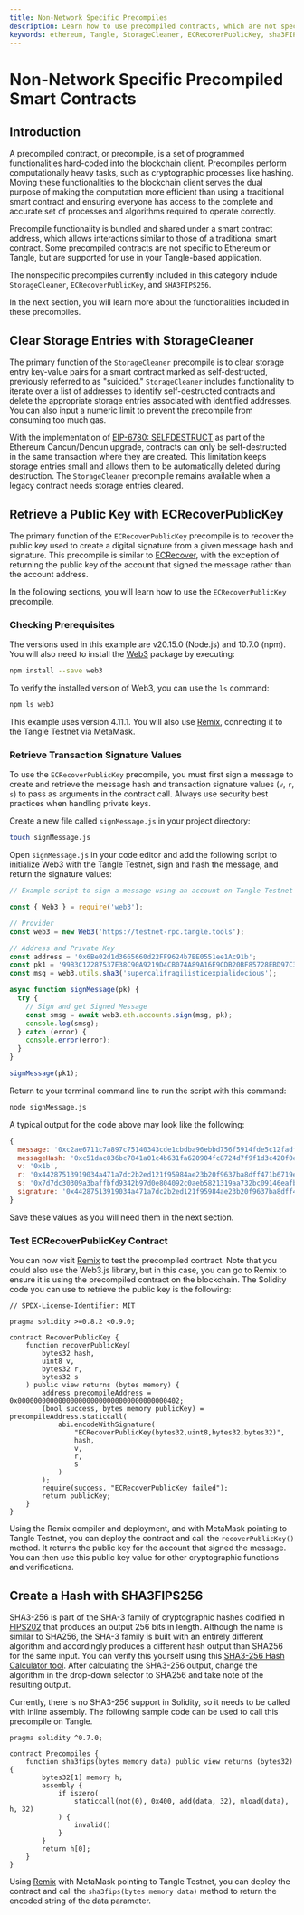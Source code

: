 ```yaml
---
title: Non-Network Specific Precompiles
description: Learn how to use precompiled contracts, which are not specific to Ethereum or Tangle, yet are supported for use in your application.
keywords: ethereum, Tangle, StorageCleaner, ECRecoverPublicKey, sha3FIPS256
---
```



# Non-Network Specific Precompiled Smart Contracts

## Introduction

A precompiled contract, or precompile, is a set of programmed functionalities hard-coded into the blockchain client. Precompiles perform computationally heavy tasks, such as cryptographic processes like hashing. Moving these functionalities to the blockchain client serves the dual purpose of making the computation more efficient than using a traditional smart contract and ensuring everyone has access to the complete and accurate set of processes and algorithms required to operate correctly.

Precompile functionality is bundled and shared under a smart contract address, which allows interactions similar to those of a traditional smart contract. Some precompiled contracts are not specific to Ethereum or Tangle, but are supported for use in your Tangle-based application.

The nonspecific precompiles currently included in this category include `StorageCleaner`, `ECRecoverPublicKey`, and `SHA3FIPS256`.

In the next section, you will learn more about the functionalities included in these precompiles.

## Clear Storage Entries with StorageCleaner

The primary function of the `StorageCleaner` precompile is to clear storage entry key-value pairs for a smart contract marked as self-destructed, previously referred to as "suicided." `StorageCleaner` includes functionality to iterate over a list of addresses to identify self-destructed contracts and delete the appropriate storage entries associated with identified addresses. You can also input a numeric limit to prevent the precompile from consuming too much gas.

With the implementation of [EIP-6780: SELFDESTRUCT](https://eips.ethereum.org/EIPS/eip-6780) as part of the Ethereum Cancun/Dencun upgrade, contracts can only be self-destructed in the same transaction where they are created. This limitation keeps storage entries small and allows them to be automatically deleted during destruction. The `StorageCleaner` precompile remains available when a legacy contract needs storage entries cleared.

## Retrieve a Public Key with ECRecoverPublicKey

The primary function of the `ECRecoverPublicKey` precompile is to recover the public key used to create a digital signature from a given message hash and signature. This precompile is similar to [ECRecover](https://www.evm.codes/precompiled?fork=cancun#0x01), with the exception of returning the public key of the account that signed the message rather than the account address.

In the following sections, you will learn how to use the `ECRecoverPublicKey` precompile.

### Checking Prerequisites

The versions used in this example are v20.15.0 (Node.js) and 10.7.0 (npm). You will also need to install the [Web3](https://web3js.readthedocs.io/en/latest) package by executing:

```bash
npm install --save web3
```

To verify the installed version of Web3, you can use the `ls` command:

```bash
npm ls web3
```

This example uses version 4.11.1. You will also use [Remix](https://remix.ethereum.org), connecting it to the Tangle Testnet via MetaMask.

<NetworkTabs />

### Retrieve Transaction Signature Values

To use the `ECRecoverPublicKey` precompile, you must first sign a message to create and retrieve the message hash and transaction signature values (`v`, `r`, `s`) to pass as arguments in the contract call. Always use security best practices when handling private keys.

Create a new file called `signMessage.js` in your project directory:

```bash
touch signMessage.js
```

Open `signMessage.js` in your code editor and add the following script to initialize Web3 with the Tangle Testnet, sign and hash the message, and return the signature values:

```js
// Example script to sign a message using an account on Tangle Testnet

const { Web3 } = require('web3');

// Provider
const web3 = new Web3('https://testnet-rpc.tangle.tools');

// Address and Private Key
const address = '0x6Be02d1d3665660d22FF9624b7BE0551ee1Ac91b';
const pk1 = '99B3C12287537E38C90A9219D4CB074A89A16E9CDB20BF85728EBD97C343E342';
const msg = web3.utils.sha3('supercalifragilisticexpialidocious');

async function signMessage(pk) {
  try {
    // Sign and get Signed Message
    const smsg = await web3.eth.accounts.sign(msg, pk);
    console.log(smsg);
  } catch (error) {
    console.error(error);
  }
}

signMessage(pk1);
```

Return to your terminal command line to run the script with this command:

```bash
node signMessage.js
```

A typical output for the code above may look like the following:

```js
{
  message: '0xc2ae6711c7a897c75140343cde1cbdba96ebbd756f5914fde5c12fadf002ec97',
  messageHash: '0xc51dac836bc7841a01c4b631fa620904fc8724d7f9f1d3c420f0e02adf229d50',
  v: '0x1b',
  r: '0x44287513919034a471a7dc2b2ed121f95984ae23b20f9637ba8dff471b6719ef',
  s: '0x7d7dc30309a3baffbfd9342b97d0e804092c0aeb5821319aa732bc09146eafb4',
  signature: '0x44287513919034a471a7dc2b2ed121f95984ae23b20f9637ba8dff471b6719ef7d7dc30309a3baffbfd9342b97d0e804092c0aeb5821319aa732bc09146eafb41b'
}
```

Save these values as you will need them in the next section.

### Test ECRecoverPublicKey Contract

You can now visit [Remix](https://remix.ethereum.org/) to test the precompiled contract. Note that you could also use the Web3.js library, but in this case, you can go to Remix to ensure it is using the precompiled contract on the blockchain. The Solidity code you can use to retrieve the public key is the following:

```solidity
// SPDX-License-Identifier: MIT

pragma solidity >=0.8.2 <0.9.0;

contract RecoverPublicKey {
    function recoverPublicKey(
        bytes32 hash,
        uint8 v,
        bytes32 r,
        bytes32 s
    ) public view returns (bytes memory) {
        address precompileAddress = 0x0000000000000000000000000000000000000402;
        (bool success, bytes memory publicKey) = precompileAddress.staticcall(
            abi.encodeWithSignature(
                "ECRecoverPublicKey(bytes32,uint8,bytes32,bytes32)",
                hash,
                v,
                r,
                s
            )
        );
        require(success, "ECRecoverPublicKey failed");
        return publicKey;
    }
}
```

Using the Remix compiler and deployment, and with MetaMask pointing to Tangle Testnet, you can deploy the contract and call the `recoverPublicKey()` method. It returns the public key for the account that signed the message. You can then use this public key value for other cryptographic functions and verifications.

## Create a Hash with SHA3FIPS256

SHA3-256 is part of the SHA-3 family of cryptographic hashes codified in [FIPS202](https://nvlpubs.nist.gov/nistpubs/FIPS/NIST.FIPS.202.pdf) that produces an output 256 bits in length. Although the name is similar to SHA256, the SHA-3 family is built with an entirely different algorithm and accordingly produces a different hash output than SHA256 for the same input. You can verify this yourself using this [SHA3-256 Hash Calculator tool](https://md5calc.com/hash/sha3-256). After calculating the SHA3-256 output, change the algorithm in the drop-down selector to SHA256 and take note of the resulting output.

Currently, there is no SHA3-256 support in Solidity, so it needs to be called with inline assembly. The following sample code can be used to call this precompile on Tangle.

```solidity
pragma solidity ^0.7.0;

contract Precompiles {
    function sha3fips(bytes memory data) public view returns (bytes32) {
        bytes32[1] memory h;
        assembly {
            if iszero(
                staticcall(not(0), 0x400, add(data, 32), mload(data), h, 32)
            ) {
                invalid()
            }
        }
        return h[0];
    }
}
```

Using [Remix](https://remix.ethereum.org) with MetaMask pointing to Tangle Testnet, you can deploy the contract and call the `sha3fips(bytes memory data)` method to return the encoded string of the data parameter.
